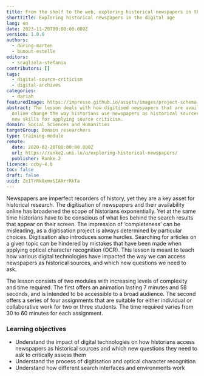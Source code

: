 ```yaml
---
title: From the shelf to the web, exploring historical newspapers in the digital age
shortTitle: Exploring historical newspapers in the digital age
lang: en
date: 2023-11-20T00:00:00.000Z
version: 1.0.0
authors:
  - düring-marten
  - bunout-estelle
editors:
  - scagliola-stefania
contributors: []
tags:
  - digital-source-criticism
  - digital-archives
categories:
  - dariah
featuredImage: https://impresso.github.io/assets/images/project-schema.jpg
abstract: The lesson deals with how digitised newspapers that are available
  online change the way historians use newspapers as historical sources, and ask
  new skills for applying source criticism.
domain: Social Sciences and Humanities
targetGroup: Domain researchers
type: training-module
remote:
  date: 2020-02-20T00:00:00.000Z
  url: https://ranke2.uni.lu/u/exploring-historical-newspapers/
  publisher: Ranke.2
licence: ccby-4.0
toc: false
draft: false
uuid: ZeITrRk0xmxSIAXrrRkTa
---
```

Newspapers are imperfect recorders of history, yet they are a key asset for historical research. The digitisation of newspapers and their availability online has broadened the scope of historians exponentially. Yet at the same time historians have to be conscious of what lies behind the search results that appear on their screen. The impression of ‘completeness’ can be misleading, as a digitisation project is always determined by particular choices. Digitisation also introduces some hurdles. Searching for articles on a given topic can be hindered by mistakes that have been made when applying optical character recognition (OCR). This lesson is meant to teach how various digital technologies have impacted the way we can access newspapers as historical sources, and which new questions we need to ask.

The lesson consists of two modules with increasing levels of complexity and time required. The first offers an animation lasting 7 minutes and 58 seconds, and is intended to be accessible to a broad audience. The second offers a series of four assignments that are suitable for either individual or collaborative work for two or three students. The time required varies from 30 to 60 minutes for each assignment. 

### L﻿earning objectives 

- U﻿nderstand the impact of digital technologies on how historians access newspapers as historical sources and which new questions they need to ask to critically assess them
- Understand the process of digitisation and optical character recognition
- Understand how different search interfaces and environments work